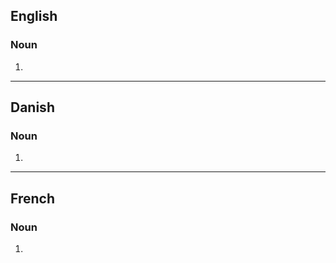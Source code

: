 ==English==

===Noun===
{{head|en|noun form}}

# {{plural of|en|modulation}}

----

==Danish==

===Noun===
{{head|da|noun form|g=c}}

# {{inflection of|da|modulation||indef|gen|s}}

----

==French==

===Noun===
{{head|fr|noun plural form}}

# {{plural of|fr|modulation}}